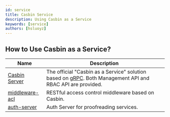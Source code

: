 ```yaml
---
id: service
title: Casbin Service
description: Using Casbin as a Service
keywords: [service]
authors: [hsluoyz]
---
```


## How to Use Casbin as a Service?

| Name                                                         | Description                                                                                                                     |
|--------------------------------------------------------------|---------------------------------------------------------------------------------------------------------------------------------|
| [Casbin Server](https://github.com/casbin/casbin-server)     | The official "Casbin as a Service" solution based on [gRPC](https://grpc.io/). Both Management API and RBAC API are provided. |
| [middleware-acl](https://github.com/luk4z7/middleware-acl)   | RESTful access control middleware based on Casbin.                                                                              |
| [auth-server](https://github.com/ZettaAI/auth-server)        | Auth Server for proofreading services.                                                                                          |
